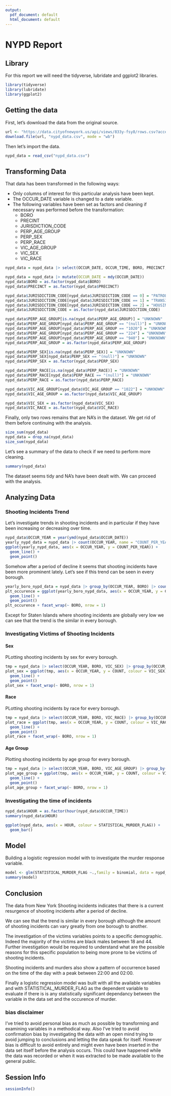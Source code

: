 ```yaml
---
output:
  pdf_document: default
  html_document: default
---
```


# NYPD Report

## Library

For this report we will need the tidyverse, lubridate and ggplot2 libraries. 

```r
library(tidyverse)
library(lubridate)
library(ggplot2)
```

## Getting the data

First, let's download the data from the original source.

``` r
url <- "https://data.cityofnewyork.us/api/views/833y-fsy8/rows.csv?accessType=DOWNLOAD"
download.file(url, "nypd_data.csv", mode = "wb")
```

Then let's import the data.

```r
nypd_data = read_csv("nypd_data.csv")
```

## Transforming Data

That data has been transformed in the following ways:

- Only columns of interest for this particular analysis have been kept.
- The OCCUR_DATE variable is changed to a date variable.
- The following variables have been set as factors and cleaning if necessary was performed before the transformation:
    - BORO
    - PRECINT
    - JURISDICTION_CODE
    - PERP_AGE_GROUP
    - PERP_SEX
    - PERP_RACE
    - VIC_AGE_GROUP
    - VIC_SEX
    - VIC_RACE
  
```r
nypd_data = nypd_data |> select(OCCUR_DATE, OCCUR_TIME, BORO, PRECINCT, JURISDICTION_CODE, STATISTICAL_MURDER_FLAG, PERP_AGE_GROUP, PERP_SEX, PERP_RACE, VIC_AGE_GROUP, VIC_SEX, VIC_RACE)

nypd_data = nypd_data |> mutate(OCCUR_DATE = mdy(OCCUR_DATE))
nypd_data$BORO = as.factor(nypd_data$BORO)
nypd_data$PRECINCT = as.factor(nypd_data$PRECINCT)

nypd_data$JURISDICTION_CODE[nypd_data$JURISDICTION_CODE == 0] = "PATROL"
nypd_data$JURISDICTION_CODE[nypd_data$JURISDICTION_CODE == 1] = "TRANSIT"
nypd_data$JURISDICTION_CODE[nypd_data$JURISDICTION_CODE == 2] = "HOUSING"
nypd_data$JURISDICTION_CODE = as.factor(nypd_data$JURISDICTION_CODE)

nypd_data$PERP_AGE_GROUP[is.na(nypd_data$PERP_AGE_GROUP)] = "UNKNOWN"
nypd_data$PERP_AGE_GROUP[nypd_data$PERP_AGE_GROUP == "(null)"] = "UNKNOWN"
nypd_data$PERP_AGE_GROUP[nypd_data$PERP_AGE_GROUP == "1020"] = "UNKNOWN"
nypd_data$PERP_AGE_GROUP[nypd_data$PERP_AGE_GROUP == "224"] = "UNKNOWN"
nypd_data$PERP_AGE_GROUP[nypd_data$PERP_AGE_GROUP == "940"] = "UNKNOWN"
nypd_data$PERP_AGE_GROUP = as.factor(nypd_data$PERP_AGE_GROUP)

nypd_data$PERP_SEX[is.na(nypd_data$PERP_SEX)] = "UNKNOWN"
nypd_data$PERP_SEX[nypd_data$PERP_SEX == "(null)"] = "UNKNOWN"
nypd_data$PERP_SEX = as.factor(nypd_data$PERP_SEX)

nypd_data$PERP_RACE[is.na(nypd_data$PERP_RACE)] = "UNKNOWN"
nypd_data$PERP_RACE[nypd_data$PERP_RACE == "(null)"] = "UNKNOWN"
nypd_data$PERP_RACE = as.factor(nypd_data$PERP_RACE)

nypd_data$VIC_AGE_GROUP[nypd_data$VIC_AGE_GROUP == "1022"] = "UNKNOWN"
nypd_data$VIC_AGE_GROUP = as.factor(nypd_data$VIC_AGE_GROUP)

nypd_data$VIC_SEX = as.factor(nypd_data$VIC_SEX)
nypd_data$VIC_RACE = as.factor(nypd_data$VIC_RACE)
```

Finally, only two rows remains that are NA's in the dataset. We get rid of them before continuing with the analysis.

```r
size_sum(nypd_data)
nypd_data = drop_na(nypd_data)
size_sum(nypd_data)
```

Let's see a summary of the data to check if we need to perform more cleaning.

```r
summary(nypd_data)
```

The dataset seems tidy and NA's have been dealt with. We can proceed with the analysis.

## Analyzing Data

### Shooting Incidents Trend

Let's investigate trends in shooting incidents and in particular if they have been increasing or decreasing over time.

```r
nypd_data$OCCUR_YEAR = year(ymd(nypd_data$OCCUR_DATE))
yearly_nypd_data = nypd_data |> count(OCCUR_YEAR, name = "COUNT_PER_YEAR")
ggplot(yearly_nypd_data, aes(x = OCCUR_YEAR, y = COUNT_PER_YEAR)) + 
  geom_line() +
  geom_point()
```

Somehow after a period of decline it seems that shooting incidents have been more prominent lately. Let's see if this trend can be seen in every borough. 

```r
yearly_boro_nypd_data = nypd_data |> group_by(OCCUR_YEAR, BORO) |> count(OCCUR_YEAR, name = "COUNT_PER_YEAR")
plt_occurence = ggplot(yearly_boro_nypd_data, aes(x = OCCUR_YEAR, y = COUNT_PER_YEAR)) + 
  geom_line() +
  geom_point()
plt_occurence + facet_wrap(~ BORO, nrow = 1)
```

Except for Staten Islands where shooting incidents are globally very low we can see that the trend is the similar in every borough.

### Investigating Victims of Shooting Incidents

#### Sex

PLotting shooting incidents by sex for every borough.

```r
tmp = nypd_data |> select(OCCUR_YEAR, BORO, VIC_SEX) |> group_by(OCCUR_YEAR, BORO, VIC_SEX) |> count(OCCUR_YEAR, name = "COUNT")
plot_sex = ggplot(tmp, aes(x = OCCUR_YEAR, y = COUNT, colour = VIC_SEX)) + 
  geom_line() +
  geom_point()
plot_sex + facet_wrap(~ BORO, nrow = 1)
```

#### Race

PLotting shooting incidents by race for every borough.

```r
tmp = nypd_data |> select(OCCUR_YEAR, BORO, VIC_RACE) |> group_by(OCCUR_YEAR, BORO, VIC_RACE) |> count(OCCUR_YEAR, name = "COUNT")
plot_race = ggplot(tmp, aes(x = OCCUR_YEAR, y = COUNT, colour = VIC_RACE)) + 
  geom_line() +
  geom_point()
plot_race + facet_wrap(~ BORO, nrow = 1)
```

#### Age Group

Plotting shooting incidents by age group for every borough.

```r
tmp = nypd_data |> select(OCCUR_YEAR, BORO, VIC_AGE_GROUP) |> group_by(OCCUR_YEAR, BORO, VIC_AGE_GROUP) |> count(OCCUR_YEAR, name = "COUNT")
plot_age_group = ggplot(tmp, aes(x = OCCUR_YEAR, y = COUNT, colour = VIC_AGE_GROUP)) + 
  geom_line() +
  geom_point()
plot_age_group + facet_wrap(~ BORO, nrow = 1)
```

### Investigating the time of incidents

```r
nypd_data$HOUR = as.factor(hour(nypd_data$OCCUR_TIME))
summary(nypd_data$HOUR)
```

```r
ggplot(nypd_data, aes(x = HOUR, colour = STATISTICAL_MURDER_FLAG)) + 
  geom_bar()

```

## Model

Building a logistic regression model with to investigate the murder response variable. 

```r
model <- glm(STATISTICAL_MURDER_FLAG ~.,family = binomial, data = nypd_data)
summary(model)
```

## Conclusion

The data from New York Shooting incidents indicates that there is a current resurgence of shooting incidents after a period of decline. 

We can see that the trend is similar in every borough although the amount of shooting incidents can vary greatly from one borough to another. 

The investigation of the victims variables points to a specific demographic. Indeed the majority of the victims are black males between 18 and 44. Further investigation would be required to understand what are the possible reasons for this specific population to being more prone to be victims of shooting incidents.

Shooting incidents and murders also show a pattern of occurrence based on the time of the day with a peak between 22:00 and 02:00.

Finally a logistic regression model was built with all the available variables and with STATISTICAL_MURDER_FLAG as the dependent variable to evaluate if there is is any statistically significant dependancy between the variable in the data set and the occurence of murder.

### bias disclaimer

I've tried to avoid personal bias as much as possible by transforming and examining variables in a methodical way. Also I've tried to avoid confirmation bias by investigating the data with an open mind trying to avoid jumping to conclusions and letting the data speak for itself. However bias is difficult to avoid entirely and might even have been inserted in the data set itself before the analysis occurs. This could have happened while the data was recorded or when it was extracted to be made available to the general public. 


## Session Info 

```r
sessionInfo()
```
